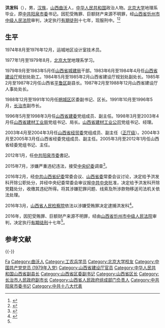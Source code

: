 '''洪发科'''（{{bd|1956年|11月13日||catIdx=H洪}}），男，[[汉族|汉族]]，[[山西省|山西]][[曲沃县|曲沃]]人，[[中华人民共和国|中华人民共和国]]政治人物。[[北京大学|北京大学]]地理系毕业，原[[中共阳泉市委|中共阳泉市委]]书记。因犯受贿罪、巨额财产来源不明罪，经[[山西省|山西省]][[忻州市|忻州市]][[中级人民法院|中级人民法院]]审判，决定执行[[有期徒刑|有期徒刑]]十七年，现服刑中。<ref name=":1">{{Cite web|title=洪发科罚金没收财产执行裁定书·山西省忻州市中级人民法院|url=http://wenshu.court.gov.cn/website/wenshu/181107ANFZ0BXSK4/index.html?docId=1cee54c2bd5b4060ad3da84301231068|accessdate=2020-07-22|date=2017-12-08|format=|work=中国文书网|publisher=|language=|archive-date=2020-07-22|archive-url=https://web.archive.org/web/20200722085839/http://wenshu.court.gov.cn/website/wenshu/181107ANFZ0BXSK4/index.html?docId=1cee54c2bd5b4060ad3da84301231068|dead-url=no}}</ref><ref>{{Cite web|title=陈永奇任山西阳泉市委书记 前任洪发科已落马·|url=http://www.chinanews.com/gn/2015/11-25/7641335.shtml|accessdate=2020-07-22|author=|date=|format=|work=中新网|publisher=|language=|archive-date=2020-07-22|archive-url=https://web.archive.org/web/20200722085751/http://www.chinanews.com/gn/2015/11-25/7641335.shtml|dead-url=no}}</ref>

== 生平 ==
1974年8月至1976年12月，运城地区设计室技术员。

1977年1月至1979年8月，[[北京大学|北京大学]]地理系学习。

1979年9月至1983年5月任[[山西省城建局|山西省城建局]]干部。1983年6月至1984年4月任[[山西省建设厅|山西省建设厅]]规划处助工。1984年5月至1985年2月山西省建设厅规划处副处长。1985年2月至1987年2月任山西省[[平鲁区|平鲁区]]副县长。1987年2月至1988年12月山西省建设厅人事处处长。

1988年12月至1991年10月任[[朔城区|朔城区]]区委副书记、区长。1991年10月至1996年5月，[[长治市|长治市]]副市长。

1996年5月至1998年3月任[[山西省建委|山西省建委]]党组成员、副主任。1998年3月至2003年4月任[[山西省建材工业局|山西省建材工业局]]党组书记、局长。[[山西省建材工业公司|山西省建材工业公司]]党组书记、经理。

2003年4月至2004年3月任[[山西省经贸委|山西省经贸委]]党组成员、副主任（[[正厅级|正厅级]]）。2004年3月至2005年3月任山西省经委党组成员、副主任。2005年3月至2012年1月任山西省经委党组书记、主任。

2012年1月，任[[中共阳泉市委|中共阳泉市委]]書記。

2015年7月，涉嫌严重违纪违法，接受[[中国共产党中央纪律检查委员会|中央纪委]]调查<ref name=":0">{{Cite web|title=山西省阳泉市委书记洪发科接受组织调查|url=http://www.ccdi.gov.cn/scdc/sggb/zjsc/201607/t20160704_116782.html|accessdate=2020-07-22|author=|date=|format=|work=中央纪委国家监委网站|publisher=|language=|archive-date=2020-07-22|archive-url=https://web.archive.org/web/20200722093417/http://www.ccdi.gov.cn/scdc/sggb/zjsc/201607/t20160704_116782.html|dead-url=no}}</ref>。

2016年2月，经[[中共山西省纪委|中共山西省纪委]]常委会议、[[山西省委|山西省委]]常委会议讨论，决定给予洪发科开除公职处分，并经中央纪委常委会审议报[[中国共产党中央委员会|中共中央]]批准，决定给予洪发科开除党籍处分，收缴其违纪所得。将其涉嫌犯罪问题、线索及所涉款物移送司法机关依法处理。　　

2016年3月，[[山西省人民检察院|山西省人民检察院]]依法以涉嫌受贿罪决定逮捕洪发科<ref>{{Cite web|title=山西省检察院依法对洪发科决定逮捕|url=https://www.12309.gov.cn/12309/gj/zdajxx/201603/t20160322_7386390.shtml|accessdate=2020-07-22|author=山西省检察院|date=2016-03-22|format=|publisher=|language=|archive-date=2020-07-22|archive-url=https://web.archive.org/web/20200722085759/https://www.12309.gov.cn/12309/gj/zdajxx/201603/t20160322_7386390.shtml|dead-url=no}}</ref>。

2016年，因犯受贿罪、巨额财产来源不明罪，经由[[山西省|山西省]][[忻州市|忻州市]][[中级人民法院|中级人民法院]]审判，决定执行[[有期徒刑|有期徒刑]]十七年<ref name=":1" />。

== 参考文献 ==
{{reflist}}

{{-}}
{{start box}}
{{s-ppo|cpc}}
{{s-before|[[白云_(1960年)|白　云]]}}
{{s-title|[[中国共产党阳泉市委员会|中国共产党阳泉市委员会]]书记|2012年3月—2015年7月}}
{{s-after|[[陈永奇|陈永奇]]}}
{{s-gov|prc}}
{{s-new}}
{{s-title|[[山西省经济和信息化委员会|山西省经济和信息化委员会]]主任|2009年6月—2012年3月}}
{{s-after|[[胡玉亭|胡玉亭]]}}
{{s-before|[[張誠|张　诚]]}}
{{s-title|[[山西省经济委员会|山西省经济委员会]]主任|2005年3月—2009年6月}}
{{s-none|机构撤销}}
{{end box}}

{{中共十八大到十九大期间的反腐败工作}}

{{Authority control}}
{{DEFAULTSORT:Hong洪}}
[[Category:洪姓|Fa]]
[[Category:曲沃人|Category:曲沃人]]
[[Category:工农兵学员|Category:工农兵学员]]
[[Category:北京大学校友|Category:北京大学校友]]
[[Category:中国共产党党员_(1979年入党)|Category:中国共产党党员 (1979年入党)]]
[[Category:山西省建设厅官员|Category:山西省建设厅官员]]
[[Category:中华人民共和国山西省副县长|Category:中华人民共和国山西省副县长]]
[[Category:山西省区委副书记|Category:山西省区委副书记]]
[[Category:山西省区长|Category:山西省区长]]
[[Category:长治市人民政府副市长|Category:长治市人民政府副市长]]
[[Category:山西省人民政府组成部门负责人|Category:山西省人民政府组成部门负责人]]
[[Category:中共阳泉市委书记|Category:中共阳泉市委书记]]
[[Category:中共十八大代表|Category:中共十八大代表]]